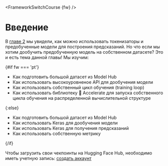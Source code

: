 <FrameworkSwitchCourse {fw} />

# Введение

<CourseFloatingBanner
    chapter={3}
    classNames="absolute z-10 right-0 top-0"
/>

В [главе 2](../chapter2/1) мы увидели, как можно использовать токенизаторы и предобученные модели для построения предсказаний. Но что если мы хотим дообучить предобученную модель на собственном датасете? Это и есть тема данной главы! Мы изучим:  

{#if fw === 'pt'}
* Как подготовить большой датасет из Model Hub
* Как использовать высокоуровненое API для дообучения модели
* Как использовать собственный цикл обучения (training loop)
* Как использовать библиотеку 🤗 Accelerate для запуска собственного цикла обучения на распределенной вычислительной структуре

{:else}
* Как подготовить большой датасет из Model Hub
* Как использовать Keras для дообучения модели
* Как использовать Keras для получения предсказаний
* Как использовать собственную метрику


{/if}

Чтобы загрузить свои чекпоинты на Hugging Face Hub, необходимо иметь учетную запись: [создать аккаунт](https://huggingface.co/join)